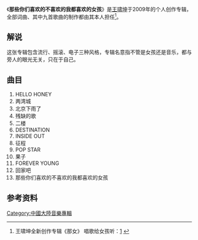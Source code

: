 {{Album infobox | <!-- See Wikipedia:WikiProject_Albums -->
|  Name        = 那些你们喜欢的不喜欢的我都喜欢的女孩
|  Released    = 2009年6月26日
|  Type        = 專輯
|  Artist      = [[王啸坤|王啸坤]]
|  Recorded    = 
|  Genre       = 流行，电子，摇滚
|  Length      = 
|  Label       = 北京银基一帮行文化发展有限公司、石家庄蛋文化传播有限公司
|  Number      =
|  Producer    = 
|  Last album  = [[西湖向西杭州演唱会|西湖向西杭州演唱会]]<br />(2009)
|  This album  = '''那些你们喜欢的不喜欢的我都喜欢的女孩'''<br />(2009)
}}

《'''那些你们喜欢的不喜欢的我都喜欢的女孩'''》是[[王啸坤|王啸坤]]于2009年的个人创作专辑，全部词曲、其中九首歌曲的制作都由其本人担任<ref>王啸坤全新创作专辑《那女》 唱歌给女孩听：[http://music.ent.tom.com/2009-07-02/000P/28663534.html] {{Wayback|url=http://music.ent.tom.com/2009-07-02/000P/28663534.html |date=20090708013512 }}</ref>。

== 解说 ==
这张专辑包含流行、摇滚、电子三种风格，专辑名意指不管是女孩还是音乐，都与旁人的眼光无关，只在于自己。

== 曲目 ==
#HELLO HONEY 
#两湾城 
#北京下雨了 
#残缺的歌 
#二楼
#DESTINATION
#INSIDE OUT 
#征程 
#POP STAR 
#果子 
#FOREVER YOUNG 
#回家吧
#那些你们喜欢的不喜欢的我都喜欢的女孩

==参考资料==
{{reflist}}

[[Category:中國大陸音樂專輯|Category:中國大陸音樂專輯]]